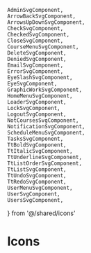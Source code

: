 	AdminSvgComponent,
	ArrowBackSvgComponent,
	ArrowsUpDownSvgComponent,
	CheckSvgComponent,
	CheckedSvgComponent,
	CloseSvgComponent,
	CourseMenuSvgComponent,
	DeleteSvgComponent,
	DeniedSvgComponent,
	EmailSvgComponent,
	ErrorSvgComponent,
	EyeSlashSvgComponent,
	EyeSvgComponent,
	GraphicWorkSvgComponent,
	HomeMenuSvgComponent,
	LoaderSvgComponent,
	LockSvgComponent,
	LogoutSvgComponent,
	NotCoursesSvgComponent,
	NotificationSvgComponent,
	ScheduleMenuSvgComponent,
	TasksSvgComponent,
	TtBoldSvgComponent,
	TtItalicSvgComponent,
	TtUnderlineSvgComponent,
	TtListOrderSvgComponent,
	TtListSvgComponent,
	TtUndoSvgComponent,
	TtRedoSvgComponent,
	UserMenuSvgComponent,
	UserSvgComponent,
	UsersSvgComponent,

} from '@/shared/icons'

<Meta title='System/Icons' />

# Icons

<IconGallery>
	<IconItem name='Admin avatar'>
		<AdminSvgComponent />
	</IconItem>
	<IconItem name='Arrow back'>
		<ArrowBackSvgComponent />
	</IconItem>
	<IconItem name='Arrows Up Down'>
		<ArrowsUpDownSvgComponent />
	</IconItem>
	<IconItem name='Check'>
		<CheckSvgComponent />
	</IconItem>
	<IconItem name='Checked'>
		<CheckedSvgComponent />
	</IconItem>
	<IconItem name='Close'>
		<CloseSvgComponent />
	</IconItem>
	<IconItem name='Course'>
		<CourseMenuSvgComponent />
	</IconItem>
	<IconItem name='Delete'>
		<DeleteSvgComponent />
	</IconItem>
	<IconItem name='Denied'>
		<DeniedSvgComponent />
	</IconItem>
	<IconItem name='Email'>
		<EmailSvgComponent />
	</IconItem>
	<IconItem name='Error'>
		<ErrorSvgComponent />
	</IconItem>
	<IconItem name='Eye slash'>
		<EyeSlashSvgComponent />
	</IconItem>
	<IconItem name='Eye'>
		<EyeSvgComponent />
	</IconItem>
	<IconItem name='Check list'>
		<GraphicWorkSvgComponent />
	</IconItem>
	<IconItem name='Home'>
		<HomeMenuSvgComponent />
	</IconItem>
	<IconItem name='Loader'>
		<LoaderSvgComponent />
	</IconItem>
	<IconItem name='Lock'>
		<LockSvgComponent />
	</IconItem>
	<IconItem name='Exit'>
		<LogoutSvgComponent />
	</IconItem>
	<IconItem name='Book'>
		<NotCoursesSvgComponent />
	</IconItem>
	<IconItem name='Bell'>
		<NotificationSvgComponent />
	</IconItem>
	<IconItem name='Calendar'>
		<ScheduleMenuSvgComponent />
	</IconItem>
	<IconItem name='List'>
		<TasksSvgComponent />
	</IconItem>
	<IconItem name='TtBold'>
		<TtBoldSvgComponent />
	</IconItem>
  <IconItem name='TtUnderline'>
    <TtUnderlineSvgComponent />
  </IconItem>
  <IconItem name='TtItalic'>
    <TtItalicSvgComponent />
  </IconItem>
  <IconItem name='TtList'>
    <TtListSvgComponent />
  </IconItem>
  <IconItem name='TtListOrder'>
    <TtListOrderSvgComponent />
  </IconItem>
  <IconItem name='TtUndo'>
    <TtUndoSvgComponent />
  </IconItem>
  <IconItem name='TtRedo'>
    <TtRedoSvgComponent />
  </IconItem>
  <IconItem name='User'>
    <UserMenuSvgComponent />
  </IconItem>
  <IconItem name='Avatar'>
    <UserSvgComponent />
  </IconItem>
  <IconItem name='Users'>
    <UsersSvgComponent />
  </IconItem>
</IconGallery>
